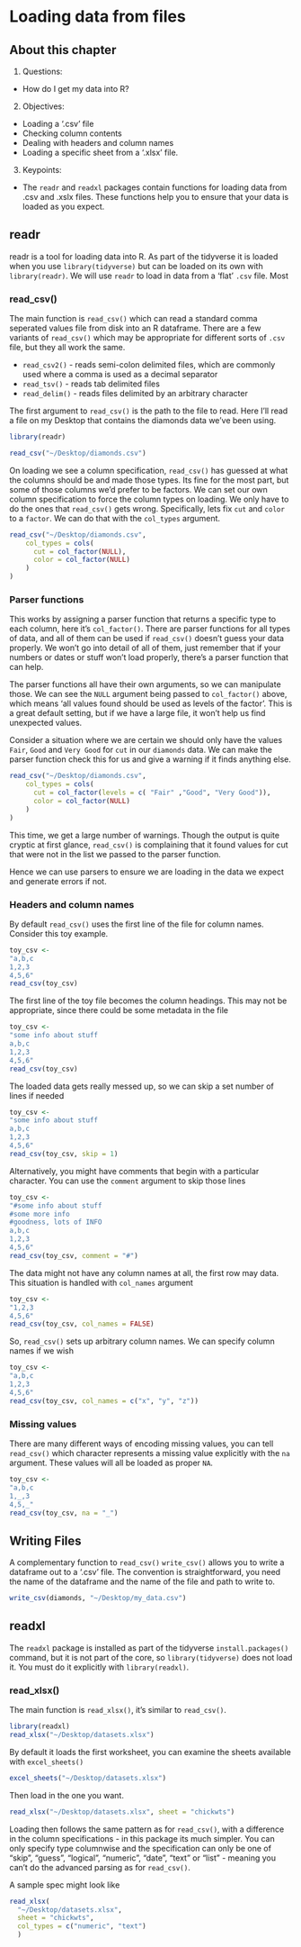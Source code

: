 # Loading data from files

## About this chapter

1. Questions:
- How do I get my data into R?
2. Objectives:
- Loading a '.csv' file
- Checking column contents
- Dealing with headers and column names
- Loading a specific sheet from a '.xlsx' file.
3. Keypoints:
- The `readr` and `readxl` packages contain functions for loading data from .csv and .xslx files. These functions help you to ensure that your data is loaded as you expect. 

## readr

readr is a tool for loading data into R. As part of the tidyverse it is loaded when you use `library(tidyverse)` but can be loaded on its own with `library(readr)`. We will use `readr` to load in data from a 'flat' `.csv` file. Most 


### read_csv()

The main function is `read_csv()` which can read a standard comma seperated values file from disk into an R dataframe. There are a few variants of `read_csv()` which may be appropriate for different sorts of `.csv` file, but they all work the same.

  * `read_csv2()` - reads semi-colon delimited files, which are commonly used where a comma is used as a decimal separator
  * `read_tsv()` - reads tab delimited files
  * `read_delim()` - reads files delimited by an arbitrary character
  
The first argument to `read_csv()` is the path to the file to read. Here I'll read a file on my Desktop that contains the diamonds data we've been using.

```r
library(readr)
```

```r
read_csv("~/Desktop/diamonds.csv")
```

On loading we see a column specification, `read_csv()` has guessed at what the columns should be and made those types. Its fine for the most part, but some of those columns we'd prefer to be factors. We can set our own column specification to force the column types on loading. We only have to do the ones that `read_csv()` gets wrong. Specifically, lets fix `cut` and `color` to a `factor`. We can do that with the `col_types` argument.

```r
read_csv("~/Desktop/diamonds.csv",
    col_types = cols(
      cut = col_factor(NULL),
      color = col_factor(NULL)
    )
)

```

### Parser functions

This works by assigning a parser function that returns a specific type to each column, here it's `col_factor()`.  There are parser functions for all types of data, and all of them can be used if `read_csv()` doesn't guess your data properly. We won't go into detail of all of them, just remember that if your numbers or dates or stuff won't load properly, there's a parser function that can help.


The parser functions all have their own arguments, so we can manipulate those. We can see the `NULL` argument being passed to `col_factor()` above, which means 'all values found should be used as levels of the factor'. This is a great default setting, but if we have a large file, it won't help us find unexpected values. 

Consider a situation where we are certain we should only have the values `Fair`, `Good` and `Very Good` for `cut` in our `diamonds` data. We can make the parser function check this for us and give a warning if it finds anything else. 

```r
read_csv("~/Desktop/diamonds.csv",
    col_types = cols(
      cut = col_factor(levels = c( "Fair" ,"Good", "Very Good")),
      color = col_factor(NULL)
    )
)
```
This time, we get a large number of warnings. Though the output is quite cryptic at first glance, `read_csv()` is complaining that it found values for cut that were not in the list we passed to the parser function. 

Hence we can use parsers to ensure we are loading in the data we expect and generate errors if not.


### Headers and column names

By default `read_csv()` uses the first line of the file for column names. Consider this toy example.

```r
toy_csv <- 
"a,b,c
1,2,3
4,5,6"
read_csv(toy_csv)
```

The first line of the toy file becomes the column headings. This may not be appropriate, since there could be some metadata in the file

```r
toy_csv <- 
"some info about stuff
a,b,c
1,2,3
4,5,6"
read_csv(toy_csv)
```

The loaded data gets really messed up, so we can skip a set number of lines if needed

```r
toy_csv <- 
"some info about stuff
a,b,c
1,2,3
4,5,6"
read_csv(toy_csv, skip = 1)
```

Alternatively, you might have comments that begin with a particular character. You can use the `comment` argument to skip those lines

```r
toy_csv <- 
"#some info about stuff
#some more info
#goodness, lots of INFO
a,b,c
1,2,3
4,5,6"
read_csv(toy_csv, comment = "#")
```

The data might not have any column names at all, the first row may data. This situation is handled with `col_names` argument

```r
toy_csv <- 
"1,2,3
4,5,6"
read_csv(toy_csv, col_names = FALSE)
```

So, `read_csv()` sets up arbitrary column names. We can specify column names if we wish

```r
toy_csv <- 
"a,b,c
1,2,3
4,5,6"
read_csv(toy_csv, col_names = c("x", "y", "z"))
```

### Missing values

There are many different ways of encoding missing values, you can tell `read_csv()` which character represents a missing value explicitly with the `na` argument. These values will all be loaded as proper `NA`. 

```r
toy_csv <- 
"a,b,c
1,_,3
4,5,_"
read_csv(toy_csv, na = "_")
```

## Writing Files

A complementary function to `read_csv()` `write_csv()` allows you to write a dataframe out to a '.csv' file. The convention is straightforward, you need the name of the dataframe and the name of the file and path to write to.

```r
write_csv(diamonds, "~/Desktop/my_data.csv")
```


## readxl

The `readxl` package is installed as part of the tidyverse `install.packages()` command, but it is not part of the core, so `library(tidyverse)` does not load it. You must do it explicitly with `library(readxl)`. 

### read_xlsx()

The main function is `read_xlsx()`, it's similar to `read_csv()`. 

```r
library(readxl)
read_xlsx("~/Desktop/datasets.xlsx")
```

By default it loads the first worksheet, you can examine the sheets available with `excel_sheets()`

```r
excel_sheets("~/Desktop/datasets.xlsx")
```

Then load in the one you want.

```r
read_xlsx("~/Desktop/datasets.xlsx", sheet = "chickwts")
```

Loading then follows the same pattern as for `read_csv()`, with a difference in the column specifications - in this package its much simpler. You can only specify type columnwise and the specification can only be one of "skip", "guess", "logical", "numeric", "date", "text" or "list" - meaning you can't do the advanced parsing as for `read_csv()`.

A sample spec might look like

```r
read_xlsx(
  "~/Desktop/datasets.xlsx", 
  sheet = "chickwts",
  col_types = c("numeric", "text")
  )
```

